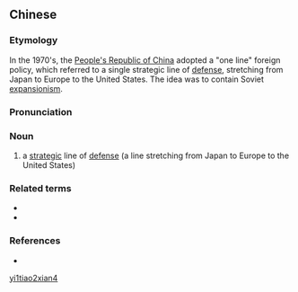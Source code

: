 {{also|一条线}}
==Chinese==
{{zh-forms|s=一条线}}

===Etymology===
In the 1970's, the [[People's Republic of China]] adopted a "one line" foreign policy, which referred to a single strategic line of [[defense]], stretching from Japan to Europe to the United States. The idea was to contain Soviet [[expansionism]].

===Pronunciation===
{{zh-pron
|m=一tiáoxiàn
|c=jat1 tiu4 sin3
|cat=n
}}

===Noun===
{{zh-noun}}

# a [[strategic]] line of [[defense]] (a line stretching from Japan to Europe to the United States)

===Related terms===
* {{l|zh|一邊倒政策}}
* {{l|zh|中間地帶}}

===References===
* {{cite-web
|url=http://www.gzwaishi.gov.cn/show.aspx?id=5867&cid=24
|title=译词技巧
|work=Guangzhou People's Government Foreign Affairs Office
|language=Mandarin
|accessdate=2007-12-15}}

[[Category:zh:Politics|yi1tiao2xian4]]